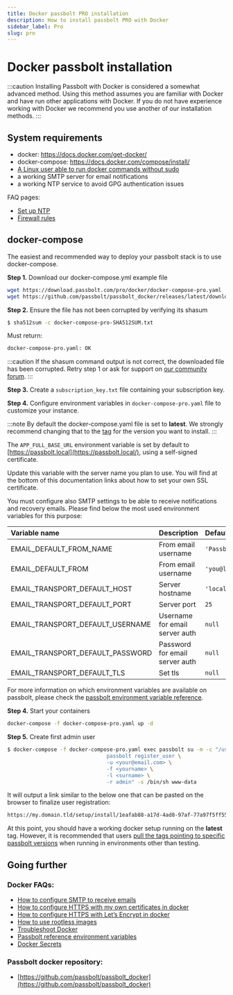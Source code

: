 ```yaml
---
title: Docker passbolt PRO installation
description: How to install passbolt PRO with Docker
sidebar_label: Pro
slug: pro
---
```


# Docker passbolt installation

:::caution
Installing Passbolt with Docker is considered a somewhat advanced method. Using this method assumes you are familiar with Docker and have run other applications with Docker. If you do not have experience working with Docker we recommend you use another of our installation methods.
:::

## System requirements

* docker: https://docs.docker.com/get-docker/
* docker-compose: https://docs.docker.com/compose/install/
* [A Linux user able to run docker commands without sudo](https://docs.docker.com/engine/install/linux-postinstall/)
* a working SMTP server for email notifications
* a working NTP service to avoid GPG authentication issues

FAQ pages:

* [Set up NTP](https://help.passbolt.com/faq/hosting/set-up-ntp)
* [Firewall rules](https://help.passbolt.com/faq/hosting/firewall-rules)

## docker-compose

The easiest and recommended way to deploy your passbolt stack is to use docker-compose.

**Step 1.** Download our docker-compose.yml example file

```bash
wget https://download.passbolt.com/pro/docker/docker-compose-pro.yaml
wget https://github.com/passbolt/passbolt_docker/releases/latest/download/docker-compose-pro-SHA512SUM.txt
```

**Step 2.** Ensure the file has not been corrupted by verifying its shasum

```bash
$ sha512sum -c docker-compose-pro-SHA512SUM.txt
```

Must return:

```bash
docker-compose-pro.yaml: OK
```

:::caution
If the shasum command output is not correct, the downloaded file has been corrupted. Retry step 1 or ask for support on [our community forum](https://community.passbolt.com/).
:::

**Step 3.** Create a `subscription_key.txt` file containing your subscription key.

**Step 4.** Configure environment variables in `docker-compose-pro.yaml` file to customize your instance.

:::note
By default the docker-compose.yaml file is set to **latest**. We strongly recommend changing that to the [tag](https://hub.docker.com/r/passbolt/passbolt/tags) for the version you want to install.
:::

The `APP_FULL_BASE_URL` environment variable is set by default to [https://passbolt.local](https://passbolt.local/), using a self-signed certificate.

Update this variable with the server name you plan to use. You will find at the bottom of this documentation links about how to set your own SSL certificate.

You must configure also SMTP settings to be able to receive notifications and recovery emails. Please find below the most used environment variables for this purpose:

|Variable name|Description|Default value|
|:------------|:----------|:------------|
|EMAIL_DEFAULT_FROM_NAME|From email username|`'Passbolt'`|
|EMAIL_DEFAULT_FROM|From email username|`'you@localhost'`|
|EMAIL_TRANSPORT_DEFAULT_HOST|Server hostname|`'localhost'`|
|EMAIL_TRANSPORT_DEFAULT_PORT|Server port|`25`|
|EMAIL_TRANSPORT_DEFAULT_USERNAME|Username for email server auth|`null`|
|EMAIL_TRANSPORT_DEFAULT_PASSWORD|Password for email server auth|`null`|
|EMAIL_TRANSPORT_DEFAULT_TLS|Set tls|`null`|

For more information on which environment variables are available on passbolt, please check the [passbolt environment variable reference](/admin/configuration/environment/reference-variables).

**Step 4.** Start your containers

```bash
docker-compose -f docker-compose-pro.yaml up -d
```

**Step 5.** Create first admin user

```bash
$ docker-compose -f docker-compose-pro.yaml exec passbolt su -m -c "/usr/share/php/passbolt/bin/cake \
                                passbolt register_user \
                                -u <your@email.com> \
                                -f <yourname> \
                                -l <surname> \
                                -r admin" -s /bin/sh www-data
```

It will output a link similar to the below one that can be pasted on the browser to finalize user registration:

```bash
https://my.domain.tld/setup/install/1eafab88-a17d-4ad8-97af-77a97f5ff552/f097be64-3703-41e2-8ea2-d59cbe1c15bc
```

At this point, you should have a working docker setup running on the **latest** tag. However, it is recommended that users [pull the tags pointing to specific passbolt versions](https://hub.docker.com/r/passbolt/passbolt/tags) when running in environments other than testing.

## Going further

### Docker FAQs:

* [How to configure SMTP to receive emails](/admin/configuration/email/setup)
* [How to configure HTTPS with my own certificates in docker](/admin/configuration/ssl/manual/docker)
* [How to configure HTTPS with Let’s Encrypt in docker](/admin/configuration/ssl/auto/docker)
* [How to use rootless images](/admin/configuration/docker/rootless)
* [Troubleshoot Docker](/admin/configuration/docker/troubleshoot)
* [Passbolt reference environment variables](/admin/configuration/environment/reference-variables)
* [Docker Secrets](https://help.passbolt.com/faq/hosting/docker-secrets)

### Passbolt docker repository:

* [https://github.com/passbolt/passbolt_docker](https://github.com/passbolt/passbolt_docker)